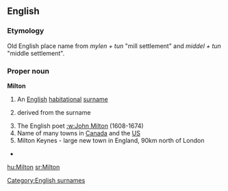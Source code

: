 ==English==
===Etymology===
Old English place name from ''mylen + tun'' "mill settlement" and ''middel + tun'' "middle settlement".

===Proper noun===
'''Milton'''
# An [[English]] [[habitational]] [[surname]]
# {{given name|male}} derived from the surname
# The English poet [[:w:John Milton]] (1608-1674)
# Name of many towns in [[Canada]] and the [[US]]
# Milton Keynes - large new town in England, 90km north of London
* {{pedialite}}

[[Category:English surnames]]

[[hu:Milton]]
[[sr:Milton]]